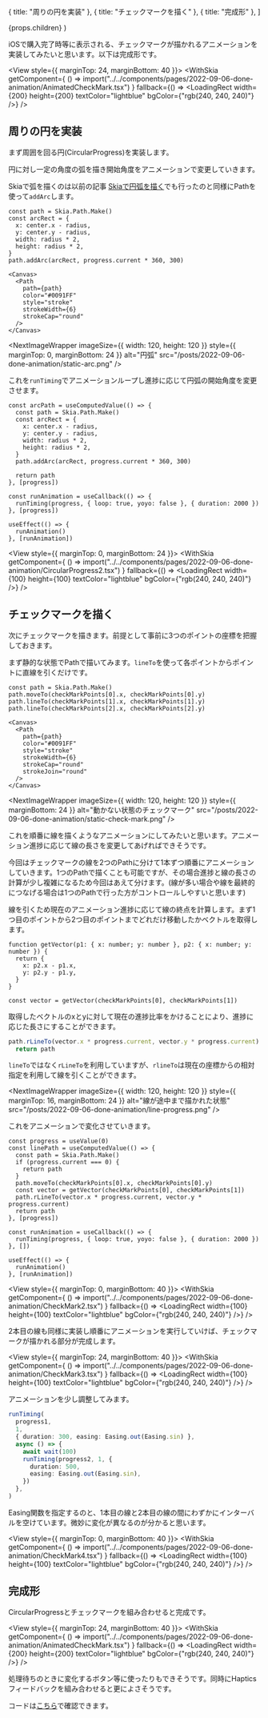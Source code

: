 

  { title: "周りの円を実装" },
  { title: "チェックマークを描く" },
  { title: "完成形" },
]

  <PostLayout headlines={headlines} meta={meta}>
    {props.children}
  </PostLayout>
)

iOSで購入完了時等に表示される、チェックマークが描かれるアニメーションを実装してみたいと思います。以下は完成形です。


<View style={{ marginTop: 24, marginBottom: 40 }}>
  <WithSkia
    getComponent={
      () => import("../../components/pages/2022-09-06-done-animation/AnimatedCheckMark.tsx")
    }
    fallback={() => <LoadingRect width={200} height={200} textColor="lightblue" bgColor={"rgb(240, 240, 240)"} />}
  />
</View>

## 周りの円を実装

まず周囲を回る円(CircularProgress)を実装します。

円に対し一定の角度の弧を描き開始角度をアニメーションで変更していきます。

Skiaで弧を描くのは以前の記事 [Skiaで円弧を描く](/posts/2022-08-17-skia-arc)でも行ったのと同様にPathを使って`addArc`します。

```tsx
const path = Skia.Path.Make()
const arcRect = {
  x: center.x - radius,
  y: center.y - radius,
  width: radius * 2,
  height: radius * 2,
}
path.addArc(arcRect, progress.current * 360, 300)

<Canvas>
  <Path
    path={path}
    color="#0091FF"
    style="stroke"
    strokeWidth={6}
    strokeCap="round"
  />
</Canvas>

```


<NextImageWrapper
  imageSize={{ width: 120, height: 120 }}
  style={{  marginTop: 0, marginBottom: 24 }}
  alt="円弧"
  src="/posts/2022-09-06-done-animation/static-arc.png"
/>

これを`runTiming`でアニメーションループし進捗に応じて円弧の開始角度を変更させます。

```tsx
const arcPath = useComputedValue(() => {
  const path = Skia.Path.Make()
  const arcRect = {
    x: center.x - radius,
    y: center.y - radius,
    width: radius * 2,
    height: radius * 2,
  }
  path.addArc(arcRect, progress.current * 360, 300)

  return path
}, [progress])

const runAnimation = useCallback(() => {
  runTiming(progress, { loop: true, yoyo: false }, { duration: 2000 })
}, [progress])

useEffect(() => {
  runAnimation()
}, [runAnimation])
```


<View style={{ marginTop: 0, marginBottom: 24 }}>
  <WithSkia
    getComponent={
      () => import("../../components/pages/2022-09-06-done-animation/CircularProgress2.tsx")
    }
    fallback={() => <LoadingRect width={100} height={100} textColor="lightblue" bgColor={"rgb(240, 240, 240)"} />}
  />
</View>

## チェックマークを描く

次にチェックマークを描きます。前提として事前に3つのポイントの座標を把握しておきます。

まず静的な状態でPathで描いてみます。`lineTo`を使って各ポイントからポイントに直線を引くだけです。

```tsx
const path = Skia.Path.Make()
path.moveTo(checkMarkPoints[0].x, checkMarkPoints[0].y)
path.lineTo(checkMarkPoints[1].x, checkMarkPoints[1].y)
path.lineTo(checkMarkPoints[2].x, checkMarkPoints[2].y)

<Canvas>
  <Path
    path={path}
    color="#0091FF"
    style="stroke"
    strokeWidth={6}
    strokeCap="round"
    strokeJoin="round"
  />
</Canvas>
```

<NextImageWrapper
  imageSize={{ width: 120, height: 120 }}
  style={{  marginBottom: 24 }}
  alt="動かない状態のチェックマーク"
  src="/posts/2022-09-06-done-animation/static-check-mark.png"
/>



これを順番に線を描くようなアニメーションにしてみたいと思います。アニメーション進捗に応じて線の長さを変更してあげればできそうです。

今回はチェックマークの線を2つのPathに分けて1本ずつ順番にアニメーションしていきます。1つのPathで描くことも可能ですが、その場合進捗と線の長さの計算が少し複雑になるため今回はあえて分けます。(線が多い場合や線を最終的につなげる場合は1つのPathで行った方がコントロールしやすいと思います)

線を引くため現在のアニメーション進捗に応じて線の終点を計算します。まず1つ目のポイントから2つ目のポイントまでどれだけ移動したかベクトルを取得します。

```tsx
function getVector(p1: { x: number; y: number }, p2: { x: number; y: number }) {
  return {
    x: p2.x - p1.x,
    y: p2.y - p1.y,
  }
}

const vector = getVector(checkMarkPoints[0], checkMarkPoints[1])
```

取得したベクトルのxとyに対して現在の進捗比率をかけることにより、進捗に応じた長さにすることができます。
```ts
path.rLineTo(vector.x * progress.current, vector.y * progress.current)
  return path
```

`lineTo`ではなく`rLineTo`を利用していますが、`rlineTo`は現在の座標からの相対指定を利用して線を引くことができます。


<NextImageWrapper
  imageSize={{ width: 120, height: 120 }}
  style={{ marginTop: 16, marginBottom: 24 }}
  alt="線が途中まで描かれた状態"
  src="/posts/2022-09-06-done-animation/line-progress.png"
/>



これをアニメーションで変化させていきます。

```tsx
const progress = useValue(0)
const linePath = useComputedValue(() => {
  const path = Skia.Path.Make()
  if (progress.current === 0) {
    return path
  }
  path.moveTo(checkMarkPoints[0].x, checkMarkPoints[0].y)
  const vector = getVector(checkMarkPoints[0], checkMarkPoints[1])
  path.rLineTo(vector.x * progress.current, vector.y * progress.current)
  return path
}, [progress])

const runAnimation = useCallback(() => {
  runTiming(progress, { loop: true, yoyo: false }, { duration: 2000 })
}, [])

useEffect(() => {
  runAnimation()
}, [runAnimation])
```


<View style={{ marginTop: 0, marginBottom: 40 }}>
  <WithSkia
    getComponent={
      () => import("../../components/pages/2022-09-06-done-animation/CheckMark2.tsx")
    }
    fallback={() => <LoadingRect width={100} height={100} textColor="lightblue" bgColor={"rgb(240, 240, 240)"} />}
  />
</View>

2本目の線も同様に実装し順番にアニメーションを実行していけば、チェックマークが描かれる部分が完成します。

<View style={{ marginTop: 24, marginBottom: 40 }}>
  <WithSkia
    getComponent={
      () => import("../../components/pages/2022-09-06-done-animation/CheckMark3.tsx")
    }
    fallback={() => <LoadingRect width={100} height={100} textColor="lightblue" bgColor={"rgb(240, 240, 240)"} />}
  />
</View>


アニメーションを少し調整してみます。
```ts
runTiming(
  progress1,
  1,
  { duration: 300, easing: Easing.out(Easing.sin) },
  async () => {
    await wait(100)
    runTiming(progress2, 1, {
      duration: 500,
      easing: Easing.out(Easing.sin),
    })
  },
)
```


Easing関数を指定するのと、1本目の線と2本目の線の間にわずかにインターバルを空けています。微妙に変化が異なるのが分かると思います。

<View style={{ marginTop: 0, marginBottom: 40 }}>
  <WithSkia
    getComponent={
      () => import("../../components/pages/2022-09-06-done-animation/CheckMark4.tsx")
    }
    fallback={() => <LoadingRect width={100} height={100} textColor="lightblue" bgColor={"rgb(240, 240, 240)"} />}
  />
</View>




## 完成形

CircularProgressとチェックマークを組み合わせると完成です。

<View style={{ marginTop: 24, marginBottom: 40 }}>
  <WithSkia
    getComponent={
      () => import("../../components/pages/2022-09-06-done-animation/AnimatedCheckMark.tsx")
    }
    fallback={() => <LoadingRect width={200} height={200} textColor="lightblue" bgColor={"rgb(240, 240, 240)"} />}
  />
</View>

処理待ちのときに変化するボタン等に使ったりもできそうです。同時にHapticsフィードバックを組み合わせると更によさそうです。


コードは[こちら](https://github.com/gaishimo/omoidasu-tech-blog/blob/main/components/pages/2022-09-06-done-animation/AnimatedCheckMark.tsx)で確認できます。
